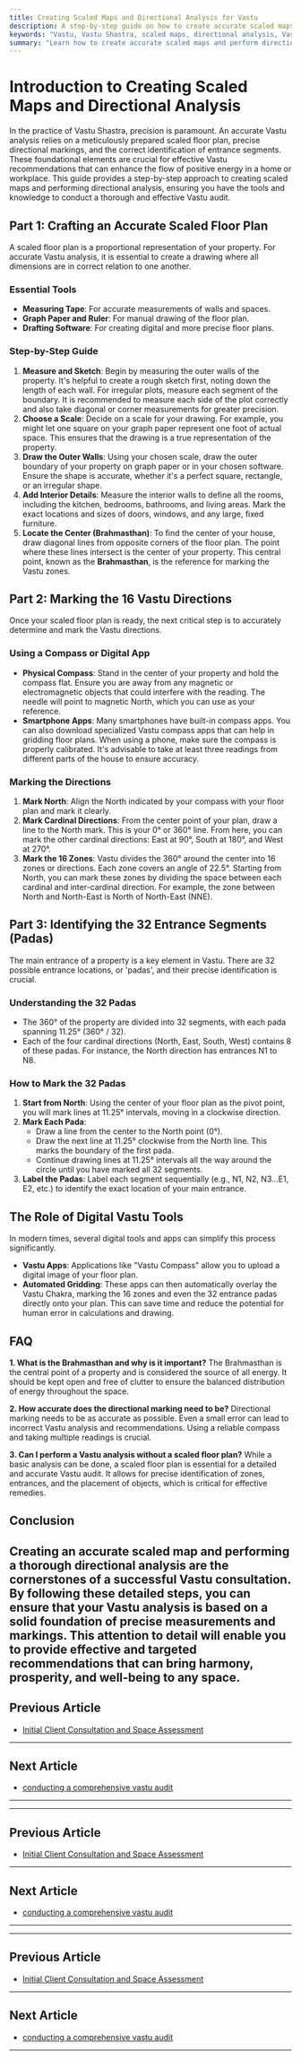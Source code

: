 ```yaml
---
title: Creating Scaled Maps and Directional Analysis for Vastu
description: A step-by-step guide on how to create accurate scaled maps and perform directional analysis for Vastu consultations, ensuring precise identification of zones and entrances.
keywords: "Vastu, Vastu Shastra, scaled maps, directional analysis, Vastu consultant, Vastu audit, floor plan, Vastu directions, Vastu zones, Brahmasthan, Vastu compass"
summary: "Learn how to create accurate scaled maps and perform directional analysis for Vastu consultations. This guide covers everything from preparing floor plans to marking the 16 Vastu directions and 32 entrance segments, setting the foundation for a successful Vastu audit."
---
```


# Introduction to Creating Scaled Maps and Directional Analysis

In the practice of Vastu Shastra, precision is paramount. An accurate Vastu analysis relies on a meticulously prepared scaled floor plan, precise directional markings, and the correct identification of entrance segments. These foundational elements are crucial for effective Vastu recommendations that can enhance the flow of positive energy in a home or workplace. This guide provides a step-by-step approach to creating scaled maps and performing directional analysis, ensuring you have the tools and knowledge to conduct a thorough and effective Vastu audit.

## Part 1: Crafting an Accurate Scaled Floor Plan

A scaled floor plan is a proportional representation of your property. For accurate Vastu analysis, it is essential to create a drawing where all dimensions are in correct relation to one another.

### Essential Tools

-   **Measuring Tape**: For accurate measurements of walls and spaces.
-   **Graph Paper and Ruler**: For manual drawing of the floor plan.
-   **Drafting Software**: For creating digital and more precise floor plans.

### Step-by-Step Guide

1.  **Measure and Sketch**: Begin by measuring the outer walls of the property. It's helpful to create a rough sketch first, noting down the length of each wall. For irregular plots, measure each segment of the boundary. It is recommended to measure each side of the plot correctly and also take diagonal or corner measurements for greater precision.
2.  **Choose a Scale**: Decide on a scale for your drawing. For example, you might let one square on your graph paper represent one foot of actual space. This ensures that the drawing is a true representation of the property.
3.  **Draw the Outer Walls**: Using your chosen scale, draw the outer boundary of your property on graph paper or in your chosen software. Ensure the shape is accurate, whether it's a perfect square, rectangle, or an irregular shape.
4.  **Add Interior Details**: Measure the interior walls to define all the rooms, including the kitchen, bedrooms, bathrooms, and living areas. Mark the exact locations and sizes of doors, windows, and any large, fixed furniture.
5.  **Locate the Center (Brahmasthan)**: To find the center of your house, draw diagonal lines from opposite corners of the floor plan. The point where these lines intersect is the center of your property. This central point, known as the **Brahmasthan**, is the reference for marking the Vastu zones.

## Part 2: Marking the 16 Vastu Directions

Once your scaled floor plan is ready, the next critical step is to accurately determine and mark the Vastu directions.

### Using a Compass or Digital App

-   **Physical Compass**: Stand in the center of your property and hold the compass flat. Ensure you are away from any magnetic or electromagnetic objects that could interfere with the reading. The needle will point to magnetic North, which you can use as your reference.
-   **Smartphone Apps**: Many smartphones have built-in compass apps. You can also download specialized Vastu compass apps that can help in gridding floor plans. When using a phone, make sure the compass is properly calibrated. It's advisable to take at least three readings from different parts of the house to ensure accuracy.

### Marking the Directions

1.  **Mark North**: Align the North indicated by your compass with your floor plan and mark it clearly.
2.  **Mark Cardinal Directions**: From the center point of your plan, draw a line to the North mark. This is your 0° or 360° line. From here, you can mark the other cardinal directions: East at 90°, South at 180°, and West at 270°.
3.  **Mark the 16 Zones**: Vastu divides the 360° around the center into 16 zones or directions. Each zone covers an angle of 22.5°. Starting from North, you can mark these zones by dividing the space between each cardinal and inter-cardinal direction. For example, the zone between North and North-East is North of North-East (NNE).

## Part 3: Identifying the 32 Entrance Segments (Padas)

The main entrance of a property is a key element in Vastu. There are 32 possible entrance locations, or 'padas', and their precise identification is crucial.

### Understanding the 32 Padas

-   The 360° of the property are divided into 32 segments, with each pada spanning 11.25° (360° / 32).
-   Each of the four cardinal directions (North, East, South, West) contains 8 of these padas. For instance, the North direction has entrances N1 to N8.

### How to Mark the 32 Padas

1.  **Start from North**: Using the center of your floor plan as the pivot point, you will mark lines at 11.25° intervals, moving in a clockwise direction.
2.  **Mark Each Pada**:
    -   Draw a line from the center to the North point (0°).
    -   Draw the next line at 11.25° clockwise from the North line. This marks the boundary of the first pada.
    -   Continue drawing lines at 11.25° intervals all the way around the circle until you have marked all 32 segments.
3.  **Label the Padas**: Label each segment sequentially (e.g., N1, N2, N3...E1, E2, etc.) to identify the exact location of your main entrance.

## The Role of Digital Vastu Tools

In modern times, several digital tools and apps can simplify this process significantly.

-   **Vastu Apps**: Applications like "Vastu Compass" allow you to upload a digital image of your floor plan.
-   **Automated Gridding**: These apps can then automatically overlay the Vastu Chakra, marking the 16 zones and even the 32 entrance padas directly onto your plan. This can save time and reduce the potential for human error in calculations and drawing.

## FAQ

**1. What is the Brahmasthan and why is it important?**
The Brahmasthan is the central point of a property and is considered the source of all energy. It should be kept open and free of clutter to ensure the balanced distribution of energy throughout the space.

**2. How accurate does the directional marking need to be?**
Directional marking needs to be as accurate as possible. Even a small error can lead to incorrect Vastu analysis and recommendations. Using a reliable compass and taking multiple readings is crucial.

**3. Can I perform a Vastu analysis without a scaled floor plan?**
While a basic analysis can be done, a scaled floor plan is essential for a detailed and accurate Vastu audit. It allows for precise identification of zones, entrances, and the placement of objects, which is critical for effective remedies.

## Conclusion

Creating an accurate scaled map and performing a thorough directional analysis are the cornerstones of a successful Vastu consultation. By following these detailed steps, you can ensure that your Vastu analysis is based on a solid foundation of precise measurements and markings. This attention to detail will enable you to provide effective and targeted recommendations that can bring harmony, prosperity, and well-being to any space.
---

## Previous Article
- [Initial Client Consultation and Space Assessment](181001_Initial_Client_Consultation_and_Space_Assessment.mdx)

---

## Next Article
- [conducting a comprehensive vastu audit](181003_conducting_a_comprehensive_vastu_audit.mdx)

---
---

## Previous Article
- [Initial Client Consultation and Space Assessment](181001_Initial_Client_Consultation_and_Space_Assessment.mdx)

---

## Next Article
- [conducting a comprehensive vastu audit](181003_conducting_a_comprehensive_vastu_audit.mdx)

---
---

## Previous Article
- [Initial Client Consultation and Space Assessment](181001_Initial_Client_Consultation_and_Space_Assessment.mdx)

---

## Next Article
- [conducting a comprehensive vastu audit](181003_conducting_a_comprehensive_vastu_audit.mdx)

---
